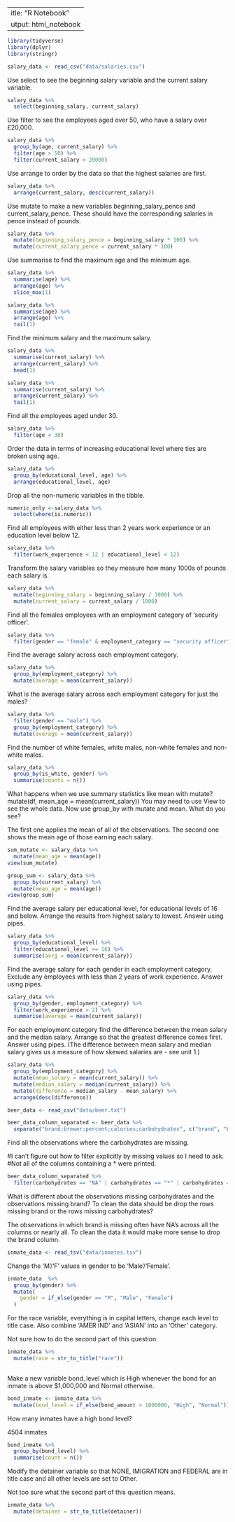  ---
title: "R Notebook"
output: html_notebook
---

```r
library(tidyverse) 
library(dplyr) 
library(stringr)
```

```r
salary_data <- read_csv("data/salaries.csv") 
```

Use select to see the beginning salary variable and the current salary variable. 

```r
salary_data %>% 
  select(beginning_salary, current_salary) 
```

Use filter to see the employees aged over 50, who have a salary over £20,000. 

```r
salary_data %>% 
  group_by(age, current_salary) %>% 
  filter(age > 50) %>% 
  filter(current_salary > 20000) 
```

Use arrange to order by the data so that the highest salaries are first. 

```r
salary_data %>% 
  arrange(current_salary, desc(current_salary))
```

Use mutate to make a new variables beginning_salary_pence and current_salary_pence. These should have the corresponding salaries in pence instead of pounds. 

```r
salary_data %>% 
  mutate(beginning_salary_pence = beginning_salary * 100) %>% 
  mutate(current_salary_pence = current_salary * 100)
```

Use summarise to find the maximum age and the minimum age. 

```r
salary_data %>% 
  summarise(age) %>% 
  arrange(age) %>% 
  slice_max(1) 
```

```r
salary_data %>% 
  summarise(age) %>% 
  arrange(age) %>% 
  tail(1)
```

Find the minimum salary and the maximum salary. 

```r
salary_data %>% 
  summarise(current_salary) %>% 
  arrange(current_salary) %>% 
  head(1)
```

```r
salary_data %>% 
  summarise(current_salary) %>% 
  arrange(current_salary) %>% 
  tail(1) 
```

Find all the employees aged under 30. 

```r
salary_data %>% 
  filter(age < 30)
```

Order the data in terms of increasing educational level where ties are broken using age. 

```r
salary_data %>% 
  group_by(educational_level, age) %>% 
  arrange(educational_level, age)
```

Drop all the non-numeric variables in the tibble. 

```r
numeric_only <-salary_data %>% 
  select(where(is.numeric)) 
```

Find all employees with either less than 2 years work experience or an education level below 12. 

```r
salary_data %>% 
  filter(work_experience < 12 | educational_level < 12) 
```

Transform the salary variables so they measure how many 1000s of pounds each salary is. 

```r
salary_data %>% 
  mutate(beginning_salary = beginning_salary / 1000) %>% 
  mutate(current_salary = current_salary / 1000)
```

Find all the females employees with an employment category of ‘security officer’. 

```r
salary_data %>% 
  filter(gender == "female" & employment_category == "security officer") 
```

Find the average salary across each employment category. 

```r
salary_data %>% 
  group_by(employment_category) %>% 
  mutate(average = mean(current_salary)) 
```

What is the average salary across each employment category for just the males? 

```r
salary_data %>% 
  filter(gender == "male") %>% 
  group_by(employment_category) %>% 
  mutate(average = mean(current_salary)) 
```

Find the number of white females, white males, non-white females and non-white males. 

```r
salary_data %>% 
  group_by(is_white, gender) %>% 
  summarise(counts = n()) 
```

What happens when we use summary statistics like mean with mutate? mutate(df, mean_age = mean(current_salary)) You may need to use View to see the whole data. Now use group_by with mutate and mean. What do you see? 

The first one applies the mean of all of the observations. The second one shows the mean age of those earning each salary. 

```r
sum_mutate <- salary_data %>% 
  mutate(mean_age = mean(age)) 
view(sum_mutate) 
```

```r
group_sum <- salary_data %>% 
  group_by(current_salary) %>% 
  mutate(mean_age = mean(age)) 
view(group_sum)
```

Find the average salary per educational level, for educational levels of 16 and below. Arrange the results from highest salary to lowest. Answer using pipes. 

```r
salary_data %>% 
  group_by(educational_level) %>% 
  filter(educational_level >= 16) %>% 
  summarise(avrg = mean(current_salary)) 
```

Find the average salary for each gender in each employment category. Exclude any employees with less than 2 years of work experience. Answer using pipes. 

```r
salary_data %>% 
  group_by(gender, employment_category) %>% 
  filter(work_experience > 2) %>% 
  summarise(average = mean(current_salary)) 
```

For each employment category find the difference between the mean salary and the median salary. Arrange so that the greatest difference comes first. Answer using pipes. (The difference between mean salary and median salary gives us a measure of how skewed salaries are - see unit 1.) 

```r
salary_data %>% 
  group_by(employment_category) %>% 
  mutate(mean_salary = mean(current_salary)) %>% 
  mutate(median_salary = median(current_salary)) %>% 
  mutate(difference = median_salary - mean_salary) %>% 
  arrange(desc(difference)) 
```

```r
beer_data <- read_csv("data/beer.txt")
```

```r
beer_data_column_separated <- beer_data %>% 
  separate("brand;brewer;percent;calories;carbohydrates", c("brand", "brewer", "percentage", "calories", "carbohydrates"), sep = "\\;") 
```

Find all the observations where the carbohydrates are missing. 

#I can't figure out how to filter explicitly by missing values so I need to ask. 
#Not all of the columns containing a * were printed.  

```r
beer_data_column_separated %>% 
  filter(carbohydrates == "NA" | carbohydrates == "*" | carbohydrates == "") 
```

What is different about the observations missing carbohydrates and the observations missing brand? To clean the data should be drop the rows missing brand or the rows missing carbohydrates? 

The observations in which brand is missing often have NA's across all the columns or nearly all. To clean the data it would make more sense to drop the brand column. 

```r
inmate_data <- read_tsv("data/inmates.tsv")
```

Change the ‘M’/‘F’ values in gender to be ‘Male’/‘Female’. 

```r
inmate_data  %>% 
  group_by(gender) %>% 
  mutate(
    gender = if_else(gender == "M", "Male", "Female")
  )
```

For the race variable, everything is in capital letters, change each level to title case. Also combine ‘AMER IND’ and ‘ASIAN’ into an ‘Other’ category. 

Not sure how to do the second part of this question. 

```r
inmate_data %>% 
  mutate(race = str_to_title("race")) 
  
```

Make a new variable bond_level which is High whenever the bond for an inmate is above $1,000,000 and Normal otherwise. 

```r
bond_inmate <- inmate_data %>% 
  mutate(bond_level = if_else(bond_amount > 1000000, "High", "Normal"))
```

How many inmates have a high bond level? 

4504 inmates 

```r
bond_inmate %>% 
  group_by(bond_level) %>% 
  summarise(count = n())
```

Modify the detainer variable so that NONE, IMIGRATION and FEDERAL are in title case and all other levels are set to Other. 

Not too sure what the second part of this question means. 

```r
inmate_data %>% 
  mutate(detainer = str_to_title(detainer)) 
```



